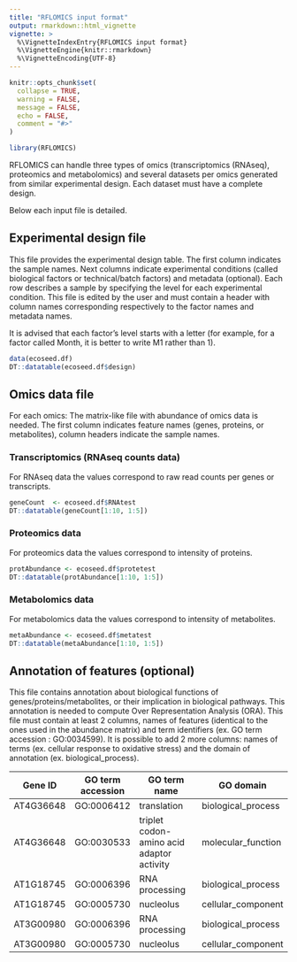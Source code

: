 ```yaml
---
title: "RFLOMICS input format"
output: rmarkdown::html_vignette
vignette: >
  %\VignetteIndexEntry{RFLOMICS input format}
  %\VignetteEngine{knitr::rmarkdown}
  %\VignetteEncoding{UTF-8}
---
```


```r
knitr::opts_chunk$set(
  collapse = TRUE,
  warning = FALSE,
  message = FALSE,
  echo = FALSE,
  comment = "#>"
)

```

```r
library(RFLOMICS)
```

RFLOMICS can handle three types of omics (transcriptomics (RNAseq), proteomics and metabolomics) and several datasets per omics generated from similar experimental design. Each dataset must have a complete design.

Below each input file is detailed.

## Experimental design file

This file provides the experimental design table. The first column indicates the sample names. Next columns indicate experimental conditions (called biological factors or technical/batch factors) and metadata (optional). Each row describes a sample by specifying the level for each experimental condition.
This file is edited by the user and must contain a header with column names corresponding respectively to the factor names and metadata names.

It is advised that each factor's level starts with a letter (for example, for a factor called Month, it is better to write M1 rather than 1).

```r
data(ecoseed.df)
DT::datatable(ecoseed.df$design)
```

## Omics data file

For each omics: 
The matrix-like file with abundance of omics data is needed. The first column indicates feature names (genes, proteins, or metabolites), column headers indicate the sample names.

### **Transcriptomics (RNAseq counts data)**

<!-- les comptage de reads sont obtenu après une analyse bioinfo (mapping sur le genome de ref et comptage des reads qui couvrent chaque gene) -->

For RNAseq data the values correspond to raw read counts per genes or transcripts.

```r
geneCount  <- ecoseed.df$RNAtest
DT::datatable(geneCount[1:10, 1:5])
```


### **Proteomics data**

For proteomics data the values correspond to intensity of proteins.


```r
protAbundance <- ecoseed.df$protetest
DT::datatable(protAbundance[1:10, 1:5])
```


### **Metabolomics data**

For metabolomics data the values correspond to intensity of metabolites.

```r
metaAbundance <- ecoseed.df$metatest
DT::datatable(metaAbundance[1:10, 1:5])
```

## Annotation of features (optional)

This file contains annotation about biological functions of genes/proteins/metabolites, or their implication in biological pathways. This annotation is needed to compute Over Representation Analysis (ORA). This file must contain at least 2 columns, names of features (identical to the ones used in the abundance matrix) and term identifiers (ex. GO term accession : GO:0034599). It is possible to add 2 more columns: names of terms (ex. cellular response to oxidative stress) and the domain of annotation (ex. biological_process).


| Gene ID        | GO term accession | GO term name                              | GO domain          |
|----------------|-------------------|-------------------------------------------|--------------------|
| AT4G36648      | GO:0006412        | translation                               | biological_process |
| AT4G36648      | GO:0030533        | triplet codon-amino acid adaptor activity | molecular_function |
| AT1G18745      | GO:0006396        | RNA processing                            | biological_process |
| AT1G18745      | GO:0005730        | nucleolus                                 | cellular_component |
| AT3G00980      | GO:0006396        | RNA processing                            | biological_process |
| AT3G00980      | GO:0005730        | nucleolus                                 | cellular_component |
